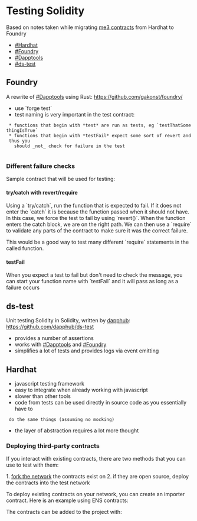 = Testing Solidity =

Based on notes taken while migrating [[https://github.com/me3-eth/contracts|me3 contracts]] from Hardhat to Foundry

* [[#Hardhat]]
* [[#Foundry]]
* [[#Dapptools]]
* [[#ds-test]]

== Foundry ==

A rewrite of [[#Dapptools]] using Rust: https://github.com/gakonst/foundry/

* use `forge test`
* test naming is very important in the test contract:
  * functions that begin with *test* are run as tests, eg `testThatSomethingIsTrue`
  * functions that begin with *testFail* expect some sort of revert and thus you
    should _not_ check for failure in the test
    
=== Different failure checks ===

Sample contract that will be used for testing:

{{{solidity
contract Lol {
  function betterBeOne (int x) external {
    require(x == 1, "x needs to be 1");
  }
}
}}}

==== try/catch with revert/require  ====

Using a `try/catch`, run the function that is expected to fail. If it does not
enter the `catch` it is because the function passed when it should not have. In
this case, we force the test to fail by using `revert()`. When the function
enters the catch block, we are on the right path. We can then use a `require` to
validate any parts of the contract to make sure it was the correct failure.

This would be a good way to test many different `require` statements in the
called function.

{{{solidity
function testIsNotOne () public {
  try lol.betterBeOne(0) {
    revert();
  } catch Error(string memory error) {
    require(
      keccak256(abi.encodePacked(error)),
      keccak256("x needs to be 1")
    );
  }
}
}}}

==== testFail ====

When you expect a test to fail but don't need to check the message, you can
start your function name with `testFail` and it will pass as long as a failure
occurs

{{{solidity
function testFailWhenNotOne () public {
  lol.betterBeOne(0);
}
}}}

== ds-test ==

Unit testing Solidity in Solidity, written by [[https://dapp.tools/|dapphub]]: https://github.com/dapphub/ds-test

* provides a number of assertions
* works with [[#Dapptools]] and [[#Foundry]]
* simplifies a lot of tests and provides logs via event emitting

{{{solidity
contract TestLol is DSTest {
  Lol public lol;
  
  function setUp () public {
    lol = new Lol();
  }
    
  function testIsNotOne () public {
    try lol.betterBeOne(0) {
      fail();
    } catch Error(string memory error) {
      assertEq(error, "x needs to be 1");
    }
  }
}
}}}

== Hardhat ==

* javascript testing framework
* easy to integrate when already working with javascript
* slower than other tools
* code from tests can be used directly in source code as you essentially have to
  do the same things (assuming no mocking)
* the layer of abstraction requires a lot more thought
  
=== Deploying third-party contracts ===

If you interact with existing contracts, there are two methods that you can use
to test with them:

1. [[https://hardhat.org/hardhat-network/guides/mainnet-forking.html|fork the network]] the contracts exist on
2. if they are open source, deploy the contracts into the test network

To deploy existing contracts on your network, you can create an importer
contract. Here is an example using ENS contracts:

{{{solidity
// ENSDeploy.sol
// SPDX-License-Identifier: MIT

import "@ensdomains/ens-contracts/contracts/registry/ENSRegistry.sol";
import "@ensdomains/ens-contracts/contracts/registry/FIFSRegistrar.sol";
import "@ensdomains/ens-contracts/contracts/registry/ReverseRegistrar.sol";
}}}

The contracts can be added to the project with:

{{{shell
npm i --save-dev @ensdomains/ens-contracts
}}}
